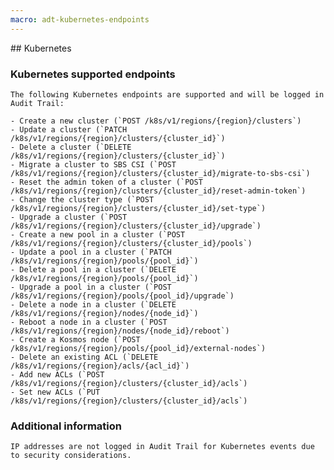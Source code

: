 ```yaml
---
macro: adt-kubernetes-endpoints
---
```


<Accordion>
  ## Kubernetes

  ### Kubernetes supported endpoints

    The following Kubernetes endpoints are supported and will be logged in Audit Trail:

    - Create a new cluster (`POST /k8s/v1/regions/{region}/clusters`)
    - Update a cluster (`PATCH /k8s/v1/regions/{region}/clusters/{cluster_id}`)
    - Delete a cluster (`DELETE /k8s/v1/regions/{region}/clusters/{cluster_id}`)
    - Migrate a cluster to SBS CSI (`POST /k8s/v1/regions/{region}/clusters/{cluster_id}/migrate-to-sbs-csi`)
    - Reset the admin token of a cluster (`POST /k8s/v1/regions/{region}/clusters/{cluster_id}/reset-admin-token`)
    - Change the cluster type (`POST /k8s/v1/regions/{region}/clusters/{cluster_id}/set-type`)
    - Upgrade a cluster (`POST /k8s/v1/regions/{region}/clusters/{cluster_id}/upgrade`)
    - Create a new pool in a cluster (`POST /k8s/v1/regions/{region}/clusters/{cluster_id}/pools`)
    - Update a pool in a cluster (`PATCH /k8s/v1/regions/{region}/pools/{pool_id}`)
    - Delete a pool in a cluster (`DELETE /k8s/v1/regions/{region}/pools/{pool_id}`)
    - Upgrade a pool in a cluster (`POST /k8s/v1/regions/{region}/pools/{pool_id}/upgrade`)
    - Delete a node in a cluster (`DELETE /k8s/v1/regions/{region}/nodes/{node_id}`)
    - Reboot a node in a cluster (`POST /k8s/v1/regions/{region}/nodes/{node_id}/reboot`)
    - Create a Kosmos node (`POST /k8s/v1/regions/{region}/pools/{pool_id}/external-nodes`)
    - Delete an existing ACL (`DELETE /k8s/v1/regions/{region}/acls/{acl_id}`)
    - Add new ACLs (`POST /k8s/v1/regions/{region}/clusters/{cluster_id}/acls`)
    - Set new ACLs (`PUT /k8s/v1/regions/{region}/clusters/{cluster_id}/acls`)

  ### Additional information

    IP addresses are not logged in Audit Trail for Kubernetes events due to security considerations.
</Accordion>